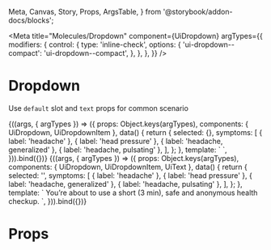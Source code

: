   Meta, Canvas, Story, Props, ArgsTable,
} from '@storybook/addon-docs/blocks';

<Meta
  title="Molecules/Dropdown"
  component={UiDropdown}
  argTypes={{
    modifiers: {
      control: {
        type: 'inline-check',
        options: {
          'ui-dropdown--compact': 'ui-dropdown--compact',
        },
      },
    },
  }}
/>

# Dropdown

Use `default` slot and `text` props for common scenario

<Canvas>
  <Story
    name="Common"
    height="80px"
    args={{
      text: 'Dropdown toggle',
    }}
  >
    {((args, { argTypes }) => ({
      props: Object.keys(argTypes),
      components: { UiDropdown, UiDropdownItem },
      data() {
        return {
          selected: {},
          symptoms: [
            { label: 'headache' },
            { label: 'head pressure' },
            { label: 'headache, generalized' },
            { label: 'headache, pulsating' },
          ],
        };
      },
      template: `<UiDropdown
        :class="modifiers"
        :text="text"
        v-model="selected"
        style="width: 100%; max-width: 304px;"
      >
      <template v-for="(symptom, key) in symptoms" :key="key">
        <UiDropdownItem :value="symptom">{{symptom.label}}</UiDropdownItem>
      </template>
      </UiDropdown>`,
    })).bind({})}
  </Story>
</Canvas>

<Canvas>
  <Story
    name="Common secondary"
    height="80px"
    args={{
      text: 'Dropdown toggle',
    }}
  >
    {((args, { argTypes }) => ({
      props: Object.keys(argTypes),
      components: { UiDropdown, UiDropdownItem, UiText },
      data() {
        return {
          selected: '',
          symptoms: [
            { label: 'headache' },
            { label: 'head pressure' },
            { label: 'headache, generalized' },
            { label: 'headache, pulsating' },
          ],
        };
      },
      template: `<UiDropdown
        :text="text"
      >
        <UiText>You’re about to use a short (3 min), safe and anonymous health checkup.</UiText>
      </UiDropdown>`,
    })).bind({})}
  </Story>
</Canvas>

# Props

<Props of={UiDropdown} />
